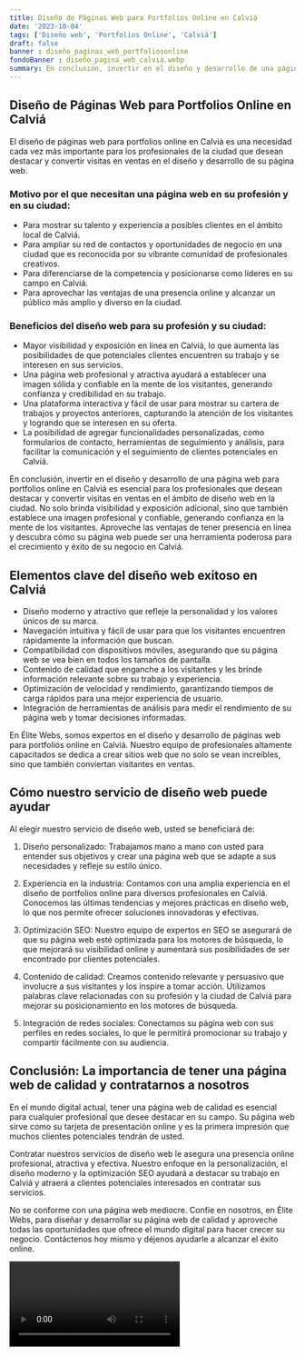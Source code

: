 ```yaml
---
title: Diseño de Páginas Web para Portfolios Online en Calviá
date: '2023-10-04'
tags: ['Diseño web', 'Portfolios Online', 'Calviá']
draft: false
banner : diseño_paginas_web_portfoliosonline
fondoBanner : diseño_pagina_web_calviá.webp
summary: En conclusión, invertir en el diseño y desarrollo de una página web para portfolios online en Calviá es esencial para los profesionales que desean destacar y convertir visitas en ventas en el ámbito de diseño web en la ciudad. No solo brinda visibilidad y exposición adicional, sino que también establece una imagen profesional y confiable, generando confianza en la mente de los visitantes. Aproveche las ventajas de tener presencia en línea y descubra cómo su página web puede ser una herramienta poderosa para el crecimiento y éxito de su negocio en Calviá.
---
```


## Diseño de Páginas Web para Portfolios Online en Calviá
El diseño de páginas web para portfolios online en Calviá es una necesidad cada vez más importante para los profesionales de la ciudad que desean destacar y convertir visitas en ventas en el diseño y desarrollo de su página web.

### Motivo por el que necesitan una página web en su profesión y en su ciudad:
- Para mostrar su talento y experiencia a posibles clientes en el ámbito local de Calviá.
- Para ampliar su red de contactos y oportunidades de negocio en una ciudad que es reconocida por su vibrante comunidad de profesionales creativos.
- Para diferenciarse de la competencia y posicionarse como líderes en su campo en Calviá.
- Para aprovechar las ventajas de una presencia online y alcanzar un público más amplio y diverso en la ciudad.

### Beneficios del diseño web para su profesión y su ciudad:
- Mayor visibilidad y exposición en línea en Calviá, lo que aumenta las posibilidades de que potenciales clientes encuentren su trabajo y se interesen en sus servicios.
- Una página web profesional y atractiva ayudará a establecer una imagen sólida y confiable en la mente de los visitantes, generando confianza y credibilidad en su trabajo.
- Una plataforma interactiva y fácil de usar para mostrar su cartera de trabajos y proyectos anteriores, capturando la atención de los visitantes y logrando que se interesen en su oferta.
- La posibilidad de agregar funcionalidades personalizadas, como formularios de contacto, herramientas de seguimiento y análisis, para facilitar la comunicación y el seguimiento de clientes potenciales en Calviá.

En conclusión, invertir en el diseño y desarrollo de una página web para portfolios online en Calviá es esencial para los profesionales que desean destacar y convertir visitas en ventas en el ámbito de diseño web en la ciudad. No solo brinda visibilidad y exposición adicional, sino que también establece una imagen profesional y confiable, generando confianza en la mente de los visitantes. Aproveche las ventajas de tener presencia en línea y descubra cómo su página web puede ser una herramienta poderosa para el crecimiento y éxito de su negocio en Calviá.

<GifSeo />

<Cta />

## Elementos clave del diseño web exitoso en Calviá

- Diseño moderno y atractivo que refleje la personalidad y los valores únicos de su marca.
- Navegación intuitiva y fácil de usar para que los visitantes encuentren rápidamente la información que buscan.
- Compatibilidad con dispositivos móviles, asegurando que su página web se vea bien en todos los tamaños de pantalla.
- Contenido de calidad que enganche a los visitantes y les brinde información relevante sobre su trabajo y experiencia.
- Optimización de velocidad y rendimiento, garantizando tiempos de carga rápidos para una mejor experiencia de usuario.
- Integración de herramientas de análisis para medir el rendimiento de su página web y tomar decisiones informadas.

En Élite Webs, somos expertos en el diseño y desarrollo de páginas web para portfolios online en Calviá. Nuestro equipo de profesionales altamente capacitados se dedica a crear sitios web que no solo se vean increíbles, sino que también conviertan visitantes en ventas.

## Cómo nuestro servicio de diseño web puede ayudar

Al elegir nuestro servicio de diseño web, usted se beneficiará de:

1. Diseño personalizado: Trabajamos mano a mano con usted para entender sus objetivos y crear una página web que se adapte a sus necesidades y refleje su estilo único.

2. Experiencia en la industria: Contamos con una amplia experiencia en el diseño de portfolios online para diversos profesionales en Calviá. Conocemos las últimas tendencias y mejores prácticas en diseño web, lo que nos permite ofrecer soluciones innovadoras y efectivas.

3. Optimización SEO: Nuestro equipo de expertos en SEO se asegurará de que su página web esté optimizada para los motores de búsqueda, lo que mejorará su visibilidad online y aumentará sus posibilidades de ser encontrado por clientes potenciales.

4. Contenido de calidad: Creamos contenido relevante y persuasivo que involucre a sus visitantes y los inspire a tomar acción. Utilizamos palabras clave relacionadas con su profesión y la ciudad de Calviá para mejorar su posicionamiento en los motores de búsqueda.

5. Integración de redes sociales: Conectamos su página web con sus perfiles en redes sociales, lo que le permitirá promocionar su trabajo y compartir fácilmente con su audiencia.

## Conclusión: La importancia de tener una página web de calidad y contratarnos a nosotros

En el mundo digital actual, tener una página web de calidad es esencial para cualquier profesional que desee destacar en su campo. Su página web sirve como su tarjeta de presentación online y es la primera impresión que muchos clientes potenciales tendrán de usted.

Contratar nuestros servicios de diseño web le asegura una presencia online profesional, atractiva y efectiva. Nuestro enfoque en la personalización, el diseño moderno y la optimización SEO ayudará a destacar su trabajo en Calviá y atraerá a clientes potenciales interesados en contratar sus servicios.

No se conforme con una página web mediocre. Confíe en nosotros, en Élite Webs, para diseñar y desarrollar su página web de calidad y aproveche todas las oportunidades que ofrece el mundo digital para hacer crecer su negocio. Contáctenos hoy mismo y déjenos ayudarle a alcanzar el éxito online.

<Video />

<CtaBot job='Portfolios Online' city='Calviá'/>

<Gmaps query='Calviá+españa+maps' />